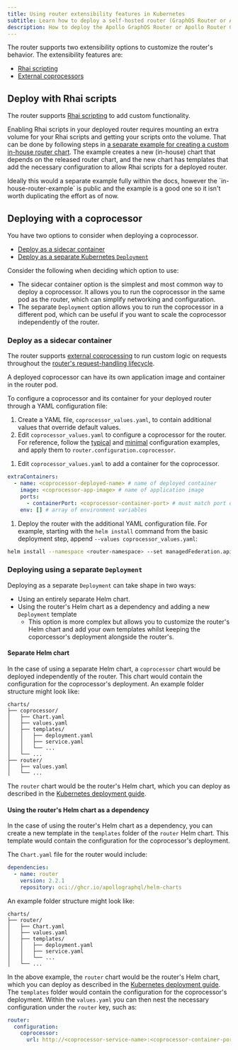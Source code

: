 ```yaml
---
title: Using router extensibility features in Kubernetes
subtitle: Learn how to deploy a self-hosted router (GraphOS Router or Apollo Router Core) in Kubernetes with extensibility features
description: How to deploy the Apollo GraphOS Router or Apollo Router Core in Kubernetes with extensibility features.
---
```



<ElasticNotice />

The router supports two extensibility options to customize the router's behavior. The extensibility features are:

- [Rhai scripting](/graphos/routing/customization/rhai)
- [External coprocessors](/router/customizations/coprocessor)

## Deploy with Rhai scripts

The router supports [Rhai scripting](/graphos/routing/customization/rhai) to add custom functionality.

Enabling Rhai scripts in your deployed router requires mounting an extra volume for your Rhai scripts and getting your scripts onto the volume. That can be done by following steps in [a separate example for creating a custom in-house router chart](https://github.com/apollographql/in-house-router-example). The example creates a new (in-house) chart that depends on the released router chart, and the new chart has templates that add the necessary configuration to allow Rhai scripts for a deployed router.

<Comment>
    Ideally this would a separate example fully within the docs, however the `in-house-router-example` is public and the example is a good one so it isn't worth duplicating the effort as of now.
</Comment>

## Deploying with a coprocessor

You have two options to consider when deploying a coprocessor.

* [Deploy as a sidecar container](#deploy-as-a-sidecar-container)
* [Deploy as a separate Kubernetes `Deployment`](#deploying-using-a-separate-deployment)

Consider the following when deciding which option to use:

* The sidecar container option is the simplest and most common way to deploy a coprocessor. It allows you to run the coprocessor in the same pod as the router, which can simplify networking and configuration.
* The separate `Deployment` option allows you to run the coprocessor in a different pod, which can be useful if you want to scale the coprocessor independently of the router.

### Deploy as a sidecar container

The router supports [external coprocessing](/router/customizations/coprocessor) to run custom logic on requests throughout the [router's request-handling lifecycle](/graphos/routing/customization/rhai/#router-request-lifecycle).

A deployed coprocessor can have its own application image and container in the router pod. 

To configure a coprocessor and its container for your deployed router through a YAML configuration file:

1. Create a YAML file, `coprocessor_values.yaml`, to contain additional values that override default values.
1. Edit `coprocessor_values.yaml` to configure a coprocessor for the router. For reference, follow the [typical](/router/customizations/coprocessor#typical-configuration) and [minimal](/router/customizations/coprocessor#minimal-configuration)  configuration examples, and apply them to `router.configuration.coprocessor`. 

  <ExpansionPanel title="Example of typical configuration for a coprocessor">

  <CoprocTypicalConfig/>

  </ExpansionPanel>

1. Edit `coprocessor_values.yaml` to add a container for the coprocessor.

  ```yaml title="coprocessor_values.yaml"
  extraContainers:
    - name: <coprocessor-deployed-name> # name of deployed container
      image: <coprocessor-app-image> # name of application image
      ports:
        - containerPort: <coprocessor-container-port> # must match port of router.configuration.coprocessor.url
      env: [] # array of environment variables
  ```

1. Deploy the router with the additional YAML configuration file. For example, starting with the `helm install` command from the basic deployment step, append `--values coprocessor_values.yaml`:

  ```bash
  helm install --namespace <router-namespace> --set managedFederation.apiKey="<graph-api-key>" --set managedFederation.graphRef="<graph-ref>"  oci://ghcr.io/apollographql/helm-charts/router --version <router-version> --values router/values.yaml --values coprocessor_values.yaml
  ```

### Deploying using a separate `Deployment`

Deploying as a separate `Deployment` can take shape in two ways:

* Using an entirely separate Helm chart.
* Using the router's Helm chart as a dependency and adding a new `Deployment` template
    * This option is more complex but allows you to customize the router's Helm chart and add your own templates whilst keeping the coporcessor's deployment alongside the router's.

#### Separate Helm chart

In the case of using a separate Helm chart, a `coprocessor` chart would be deployed independently of the router. This chart would contain the configuration for the coprocessor's deployment. An example folder structure might look like:

```
charts/
├── coprocessor/
│   ├── Chart.yaml
│   ├── values.yaml
│   ├── templates/
│   │   ├── deployment.yaml
│   │   ├── service.yaml
│   │   └── ...
│   └── ...
├── router/
│   ├── values.yaml
│   └── ...
```


The `router` chart would be the router's Helm chart, which you can deploy as described in the [Kubernetes deployment guide](/graphos/routing/kubernetes/quickstart).

#### Using the router's Helm chart as a dependency

In the case of using the router's Helm chart as a dependency, you can create a new  template in the `templates` folder of the `router` Helm chart. This template would contain the configuration for the coprocessor's deployment.

The `Chart.yaml` file for the router would include: 

```yaml
dependencies:
  - name: router
    version: 2.2.1
    repository: oci://ghcr.io/apollographql/helm-charts
```

An example folder structure might look like:

```
charts/
├── router/
│   ├── Chart.yaml
│   ├── values.yaml
│   ├── templates/
│   │   ├── deployment.yaml
│   │   ├── service.yaml
│   │   └── ...
│   └── ...
```

In the above example, the `router` chart would be the router's Helm chart, which you can deploy as described in the [Kubernetes deployment guide](/graphos/routing/kubernetes/quickstart). The `templates` folder would contain the configuration for the coprocessor's deployment. Within the `values.yaml` you can then nest the necessary configuration under the `router` key, such as: 

```values.yaml
router:
  configuration:
    coprocessor:
      url: http://<coprocessor-service-name>:<coprocessor-container-port>
```


